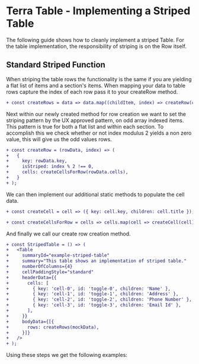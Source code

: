 
# Terra Table - Implementing a Striped Table

The following guide shows how to cleanly implement a striped Table. For the table implementation, the responsibility of striping is on the Row itself.

## Standard Striped Function
When striping the table rows the functionality is the same if you are yielding a flat list of items and a section's items.  When mapping your data to table rows capture the index of each row pass it to your createRow method.
```diff
+ const createRows = data => data.map((childItem, index) => createRow(childItem, index));
```
Next within our newly created method for row creation we want to set the striping pattern by the UX approved pattern, on odd array indexed items. This pattern is true for both a flat list and within each section. To accomplish this we check whether or not index modulus 2 yields a non zero value, this will give us the odd values rows.
```diff
+ const createRow = (rowData, index) => (
+   {
+     key: rowData.key,
+     isStriped: index % 2 !== 0,
+     cells: createCellsForRow(rowData.cells),
+   }
+ );
```
We can then implement our additional static methods to populate the cell data.
```diff
+ const createCell = cell => ({ key: cell.key, children: cell.title });

+ const createCellsForRow = cells => cells.map(cell => createCell(cell));
```
And finally we call our create row creation method.
```diff
+ const StripedTable = () => (
+   <Table
+     summaryId="example-striped-table"
+     summary="This table shows an implementation of striped table."
+     numberOfColumns={4}
+     cellPaddingStyle="standard"
+     headerData={{
+       cells: [
+         { key: 'cell-0', id: 'toggle-0', children: 'Name' },
+         { key: 'cell-1', id: 'toggle-1', children: 'Address' },
+         { key: 'cell-2', id: 'toggle-2', children: 'Phone Number' },
+         { key: 'cell-3', id: 'toggle-3', children: 'Email Id' },
+       ],
+     }}
+     bodyData={[{
+       rows: createRows(mockData),
+     }]}
+   />
+ );
```
Using these steps we get the following examples:

<StripedTable />

<StripedTableSection />
